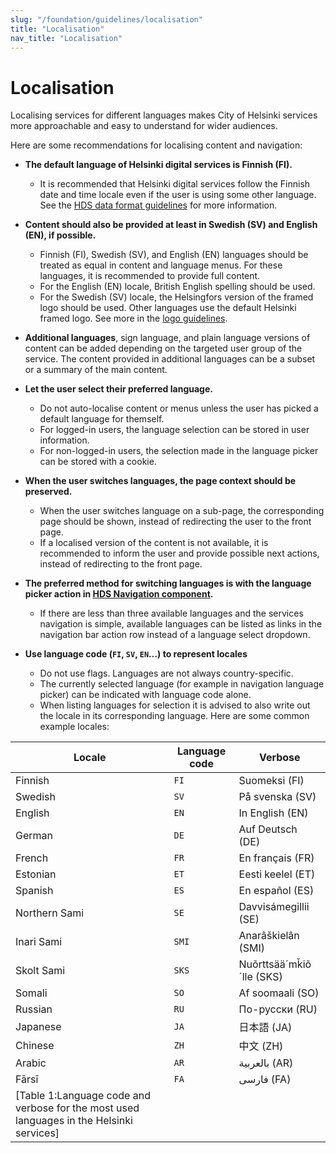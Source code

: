 ```yaml
---
slug: "/foundation/guidelines/localisation"
title: "Localisation"
nav_title: "Localisation"
---
```



# Localisation

<LeadParagraph>
  Localising services for different languages makes City of Helsinki services more approachable and easy to understand for wider audiences.
</LeadParagraph>

Here are some recommendations for localising content and navigation:

- **The default language of Helsinki digital services is Finnish (FI).**
  - It is recommended that Helsinki digital services follow the Finnish date and time locale even if the user is using some other language. See the [HDS data format guidelines](/guidelines/data-formats "HDS data format guidelines") for more information.
- **Content should also be provided at least in Swedish (SV) and English (EN), if possible.**
  - Finnish (FI), Swedish (SV), and English (EN) languages should be treated as equal in content and language menus. For these languages, it is recommended to provide full content.
  - For the English (EN) locale, British English spelling should be used.
  - For the Swedish (SV) locale, the Helsingfors version of the framed logo should be used. Other languages use the default Helsinki framed logo. See more in the [logo guidelines](/foundation/visual-assets/logo "HDS Visual assets logo guidelines").
- **Additional languages**, sign language, and plain language versions of content can be added depending on the targeted user group of the service. The content provided in additional languages can be a subset or a summary of the main content.

- **Let the user select their preferred language.**
  - Do not auto-localise content or menus unless the user has picked a default language for themself. 
  - For logged-in users, the language selection can be stored in user information.
  - For non-logged-in users, the selection made in the language picker can be stored with a cookie.
- **When the user switches languages, the page context should be preserved.**
  - When the user switches language on a sub-page, the corresponding page should be shown, instead of redirecting the user to the front page.
  - If a localised version of the content is not available, it is recommended to inform the user and provide possible next actions, instead of redirecting to the front page.
- **The preferred method for switching languages is with the language picker action in [HDS Navigation component](/components/navigation "HDS Navigation component documentation").**
  - If there are less than three available languages and the services navigation is simple, available languages can be listed as links in the navigation bar action row instead of a language select dropdown.
- **Use language code (`FI`, `SV`, `EN`...) to represent locales**
  - Do not use flags. Languages are not always country-specific.
  - The currently selected language (for example in navigation language picker) can be indicated with language code alone.
  - When listing languages for selection it is advised to also write out the locale in its corresponding language. Here are some common example locales:

| Locale        | Language code | Verbose                                             |
| ------------- | ------------- | --------------------------------------------------- |
| Finnish       | `FI`          | <span lang="fi">Suomeksi (FI)</span>                |
| Swedish       | `SV`          | <span lang="sv">På svenska (SV)</span>              |
| English       | `EN`          | <span lang="en">In English (EN)</span>              |
| German        | `DE`          | <span lang="de">Auf Deutsch (DE)</span>             |
| French        | `FR`          | <span lang="fr">En français (FR)</span>             |
| Estonian      | `ET`          | <span lang="et">Eesti keelel (ET)</span>            |
| Spanish       | `ES`          | <span lang="es">En español (ES)</span>              |
| Northern Sami | `SE`          | <span lang="se_no">Davvisámegillii (SE)</span>      |
| Inari Sami    | `SMI`         | <span lang="se_fi">Anarâškielân (SMI)</span>        |
| Skolt Sami    | `SKS`         | <span lang="se_se">Nuõrttsää´mǩiõ´lle (SKS)</span>  |
| Somali        | `SO`          | <span lang="so">Af soomaali (SO)</span>             |
| Russian       | `RU`          | <span lang="ru">По-русски (RU)</span>               |
| Japanese      | `JA`          | <span lang="ja">日本語 (JA)</span>                   |
| Chinese       | `ZH`          | <span lang="zh">中文</span> (ZH)                     |
| Arabic        | `AR`          | <span lang="ar" dir="rtl">بالعربية</span> (AR)      |
| Fārsī         | `FA`          | <span lang="fa" dir="rtl">فارسی</span> (FA)         |
[Table 1:Language code and verbose for the most used languages in the Helsinki services]|
